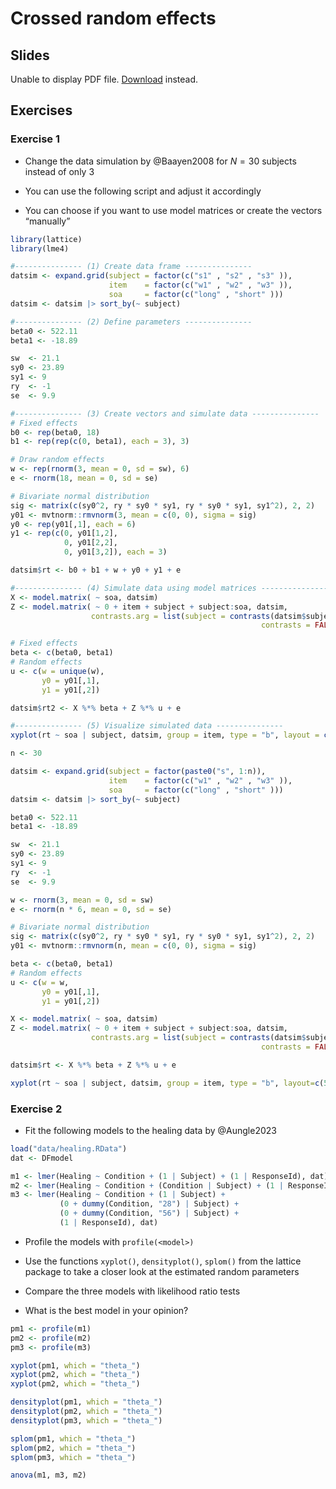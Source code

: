 # Crossed random effects

## Slides


```{=html}
<object data="slides/07_crossed_random/07_crossed_random.pdf" type="application/pdf" width="100%" height="500px">
  <p>
    Unable to display PDF file. <a href="slides/07_crossed_random/07_crossed_random.pdf">Download</a> instead.
  </p>
</object>
```

## Exercises

### Exercise 1 {-}

* Change the data simulation by @Baayen2008 for $N = 30$ subjects
  instead of only 3

* You can use the following script and adjust it accordingly

* You can choose if you want to use model matrices or create the vectors
  "manually"


```r
library(lattice)
library(lme4)

#--------------- (1) Create data frame ---------------
datsim <- expand.grid(subject = factor(c("s1" , "s2" , "s3" )),
                      item    = factor(c("w1" , "w2" , "w3" )),
                      soa     = factor(c("long" , "short" )))
datsim <- datsim |> sort_by(~ subject)

#--------------- (2) Define parameters ---------------
beta0 <- 522.11
beta1 <- -18.89

sw  <- 21.1
sy0 <- 23.89
sy1 <- 9
ry  <- -1
se  <- 9.9

#--------------- (3) Create vectors and simulate data ---------------
# Fixed effects
b0 <- rep(beta0, 18)
b1 <- rep(rep(c(0, beta1), each = 3), 3)

# Draw random effects
w <- rep(rnorm(3, mean = 0, sd = sw), 6)
e <- rnorm(18, mean = 0, sd = se)

# Bivariate normal distribution
sig <- matrix(c(sy0^2, ry * sy0 * sy1, ry * sy0 * sy1, sy1^2), 2, 2)
y01 <- mvtnorm::rmvnorm(3, mean = c(0, 0), sigma = sig)
y0 <- rep(y01[,1], each = 6)
y1 <- rep(c(0, y01[1,2],
            0, y01[2,2],
            0, y01[3,2]), each = 3)

datsim$rt <- b0 + b1 + w + y0 + y1 + e

#--------------- (4) Simulate data using model matrices ---------------
X <- model.matrix( ~ soa, datsim)
Z <- model.matrix( ~ 0 + item + subject + subject:soa, datsim,
                  contrasts.arg = list(subject = contrasts(datsim$subject,
                                                        contrasts = FALSE)))

# Fixed effects
beta <- c(beta0, beta1)
# Random effects
u <- c(w = unique(w),
       y0 = y01[,1],
       y1 = y01[,2])

datsim$rt2 <- X %*% beta + Z %*% u + e

#--------------- (5) Visualize simulated data ---------------
xyplot(rt ~ soa | subject, datsim, group = item, type = "b", layout = c(3, 1))
```


```r
n <- 30

datsim <- expand.grid(subject = factor(paste0("s", 1:n)),
                      item    = factor(c("w1" , "w2" , "w3" )),
                      soa     = factor(c("long" , "short" )))
datsim <- datsim |> sort_by(~ subject)

beta0 <- 522.11
beta1 <- -18.89

sw  <- 21.1
sy0 <- 23.89
sy1 <- 9
ry  <- -1
se  <- 9.9

w <- rnorm(3, mean = 0, sd = sw)
e <- rnorm(n * 6, mean = 0, sd = se)

# Bivariate normal distribution
sig <- matrix(c(sy0^2, ry * sy0 * sy1, ry * sy0 * sy1, sy1^2), 2, 2)
y01 <- mvtnorm::rmvnorm(n, mean = c(0, 0), sigma = sig)

beta <- c(beta0, beta1)
# Random effects
u <- c(w = w,
       y0 = y01[,1],
       y1 = y01[,2])

X <- model.matrix( ~ soa, datsim)
Z <- model.matrix( ~ 0 + item + subject + subject:soa, datsim,
                  contrasts.arg = list(subject = contrasts(datsim$subject,
                                                        contrasts = FALSE)))

datsim$rt <- X %*% beta + Z %*% u + e

xyplot(rt ~ soa | subject, datsim, group = item, type = "b", layout=c(5, 6))
```

### Exercise 2 {-}

* Fit the following models to the healing data by @Aungle2023

```r
load("data/healing.RData")
dat <- DFmodel

m1 <- lmer(Healing ~ Condition + (1 | Subject) + (1 | ResponseId), dat)
m2 <- lmer(Healing ~ Condition + (Condition | Subject) + (1 | ResponseId), dat)
m3 <- lmer(Healing ~ Condition + (1 | Subject) +
           (0 + dummy(Condition, "28") | Subject) +
           (0 + dummy(Condition, "56") | Subject) +
           (1 | ResponseId), dat)
```

* Profile the models with `profile(<model>)`

* Use the functions `xyplot()`, `densityplot()`, `splom()` from the lattice
  package to take a closer look at the estimated random parameters

* Compare the three models with likelihood ratio tests

* What is the best model in your opinion?


```r
pm1 <- profile(m1)
pm2 <- profile(m2)
pm3 <- profile(m3)

xyplot(pm1, which = "theta_")
xyplot(pm2, which = "theta_")
xyplot(pm2, which = "theta_")

densityplot(pm1, which = "theta_")
densityplot(pm2, which = "theta_")
densityplot(pm3, which = "theta_")

splom(pm1, which = "theta_")
splom(pm2, which = "theta_")
splom(pm3, which = "theta_")

anova(m1, m3, m2)
```
